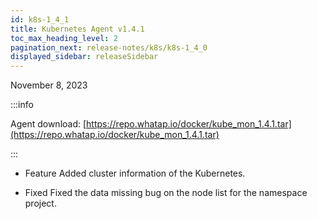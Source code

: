 ```yaml
---
id: k8s-1_4_1
title: Kubernetes Agent v1.4.1
toc_max_heading_level: 2
pagination_next: release-notes/k8s/k8s-1_4_0
displayed_sidebar: releaseSidebar
---
```


November 8, 2023

:::info

Agent download: [https://repo.whatap.io/docker/kube_mon_1.4.1.tar](https://repo.whatap.io/docker/kube_mon_1.4.1.tar)

:::

- <Status>Feature</Status> Added cluster information of the Kubernetes.

- <Status>Fixed</Status> Fixed the data missing bug on the node list for the namespace project.
